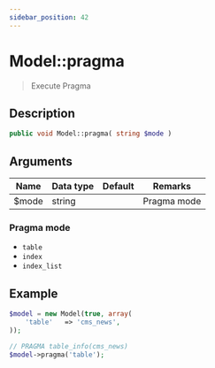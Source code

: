 ```yaml
---
sidebar_position: 42
---
```


# Model::pragma

> Execute Pragma

## Description

```php
public void Model::pragma( string $mode )
```

## Arguments

| Name  | Data type | Default | Remarks     |
| ----- | --------- | ------- | ----------- |
| $mode | string    |         | Pragma mode |

### Pragma mode

- `table`
- `index`
- `index_list`

## Example

```php title="Controller"
$model = new Model(true, array(
    'table'   => 'cms_news',
));

// PRAGMA table_info(cms_news)
$model->pragma('table');
```
